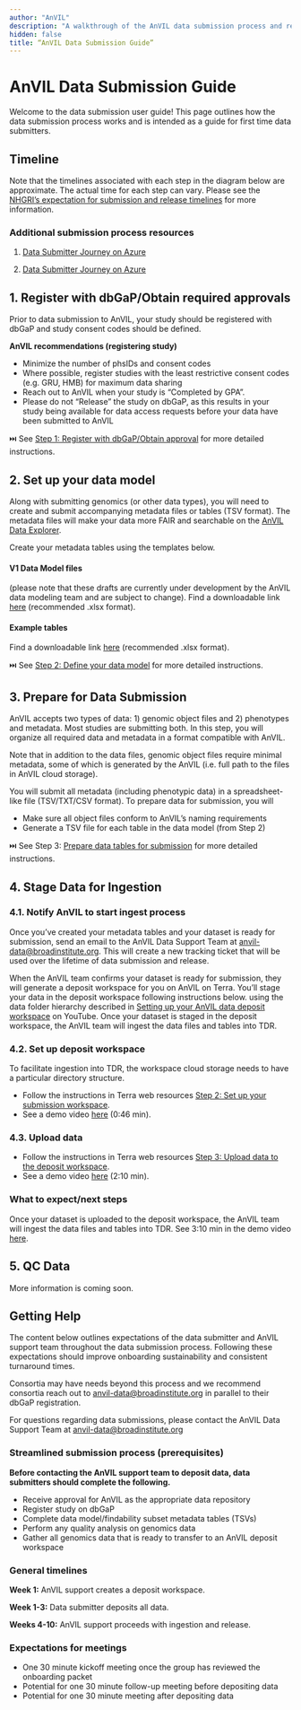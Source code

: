 ```yaml
---
author: "AnVIL"
description: "A walkthrough of the AnVIL data submission process and requirements."
hidden: false
title: “AnVIL Data Submission Guide”
---
```


# AnVIL Data Submission Guide

<hero>

Welcome to the data submission user guide! This page outlines how the data submission process works and is intended as a guide for first time data submitters.

</hero>

## Timeline

Note that the timelines associated with each step in the diagram below are approximate. The actual time for each step can vary. Please see the [NHGRI’s expectation for submission and release timelines](https://www.genome.gov/about-nhgri/Policies-Guidance/Data-Sharing-Policies-and-Expectations#timeline) for more information.

### Additional submission process resources

1. [Data Submitter Journey on Azure](https://drive.google.com/file/d/1SKie8-4k1wzzlcm52iyJFYLPmuOv6U8g/view)

2. [Data Submitter Journey on Azure](https://youtu.be/3T8aKy0zqH4?si=c6Ea05quEnGqwC8y)

## 1. Register with dbGaP/Obtain required approvals

Prior to data submission to AnVIL, your study should be registered with dbGaP and study consent codes should be defined.

**AnVIL recommendations (registering study)**

- Minimize the number of phsIDs and consent codes
- Where possible, register studies with the least restrictive consent codes (e.g. GRU, HMB) for maximum data sharing
- Reach out to AnVIL when your study is “Completed by GPA”.
- Please do not “Release” the study on dbGaP, as this results in your study being available for data access requests before your data have been submitted to AnVIL

⏭️ See [Step 1: Register with dbGaP/Obtain approval](/learn/data-submitters/submission-guide/data-approval-process) for more detailed instructions.

## 2. Set up your data model

Along with submitting genomics (or other data types), you will need to create and submit accompanying metadata files or tables (TSV format). The metadata files will make your data more FAIR and searchable on the [AnVIL Data Explorer](https://explore.anvilproject.org/datasets).

Create your metadata tables using the templates below.

#### V1 Data Model files

(please note that these drafts are currently under development by the AnVIL data modeling team and are subject to change). Find a downloadable link [here](https://docs.google.com/spreadsheets/d/16gik9Y1mWqOo6DAlFu1ygFGb3XVgTzOz/edit#gid=1482408180) (recommended .xlsx format).

#### Example tables

Find a downloadable link [here](https://docs.google.com/spreadsheets/d/1XCTakFlc3N8zrDHav4AKuUaU68DwNFtrRoYP8fCrL4k/edit#gid=2080504935) (recommended .xlsx format).

⏭️ See [Step 2: Define your data model](/learn/data-submitters/submission-guide/set-up-a-data-model) for more detailed instructions.

## 3. Prepare for Data Submission

AnVIL accepts two types of data: 1) genomic object files and 2) phenotypes and metadata. Most studies are submitting both. In this step, you will organize all required data and metadata in a format compatible with AnVIL.

Note that in addition to the data files, genomic object files require minimal metadata, some of which is generated by the AnVIL (i.e. full path to the files in AnVIL cloud storage).

You will submit all metadata (including phenotypic data) in a spreadsheet-like file (TSV/TXT/CSV format). To prepare data for submission, you will

- Make sure all object files conform to AnVIL’s naming requirements
- Generate a TSV file for each table in the data model (from Step 2)

⏭️ See Step 3: [Prepare data tables for submission](/learn/data-submitters/submission-guide/prepare-for-submission) for more detailed instructions.

## 4. Stage Data for Ingestion

### 4.1. Notify AnVIL to start ingest process

Once you’ve created your metadata tables and your dataset is ready for submission, send an email to the AnVIL Data Support Team at [anvil-data@broadinstitute.org](mailto:anvil-data@broadinstitute.org). This will create a new tracking ticket that will be used over the lifetime of data submission and release.

When the AnVIL team confirms your dataset is ready for submission, they will generate a deposit workspace for you on AnVIL on Terra. You’ll stage your data in the deposit workspace following instructions below. using the data folder hierarchy described in [Setting up your AnVIL data deposit workspace](https://youtu.be/uUcanwjlIzA?si=yY5klWWREdCYyGml) on YouTube. Once your dataset is staged in the deposit workspace, the AnVIL team will ingest the data files and tables into TDR.

### 4.2. Set up deposit workspace

To facilitate ingestion into TDR, the workspace cloud storage needs to have a particular directory structure.

- Follow the instructions in Terra web resources [Step 2: Set up your submission workspace](https://support.terra.bio/hc/en-us/articles/20227904029083-Terra-on-Azure-AnVIL-data-submitter-s-guide#h_01HEQSB0F99SN957E2S0AB13G0).
- See a demo video [here](https://youtu.be/uUcanwjlIzA?si=YxGG8L-oJtDN9P4s) (0:46 min).

### 4.3. Upload data

- Follow the instructions in Terra web resources [Step 3: Upload data to the deposit workspace](https://support.terra.bio/hc/en-us/articles/20227904029083-Terra-on-Azure-AnVIL-data-submitter-s-guide#h_01HEQT6P4G8DTYE4Q4J33WJXDW).
- See a demo video [here](https://youtu.be/uUcanwjlIzA?si=YxGG8L-oJtDN9P4s) (2:10 min).

### What to expect/next steps

Once your dataset is uploaded to the deposit workspace, the AnVIL team will ingest the data files and tables into TDR. See 3:10 min in the demo video [here](https://youtu.be/uUcanwjlIzA?si=YxGG8L-oJtDN9P4s).

## 5. QC Data

More information is coming soon.

## Getting Help

The content below outlines expectations of the data submitter and AnVIL support team throughout the data submission process. Following these expectations should improve onboarding sustainability and consistent turnaround times.

Consortia may have needs beyond this process and we recommend consortia reach out to [anvil-data@broadinstitute.org](sendto:anvil-data@broadinstitute.org) in parallel to their dbGaP registration.

For questions regarding data submissions, please contact the AnVIL Data Support Team at [anvil-data@broadinstitute.org](sendto:anvil-data@broadinstitute.org)

### Streamlined submission process (prerequisites)

**Before contacting the AnVIL support team to deposit data, data submitters should complete the following.**

- Receive approval for AnVIL as the appropriate data repository
- Register study on dbGaP
- Complete data model/findability subset metadata tables (TSVs)
- Perform any quality analysis on genomics data
- Gather all genomics data that is ready to transfer to an AnVIL deposit workspace

### General timelines

**Week 1:** AnVIL support creates a deposit workspace.

**Week 1-3:** Data submitter deposits all data.

**Weeks 4-10:** AnVIL support proceeds with ingestion and release.

### Expectations for meetings

- One 30 minute kickoff meeting once the group has reviewed the onboarding packet
- Potential for one 30 minute follow-up meeting before depositing data
- Potential for one 30 minute meeting after depositing data
